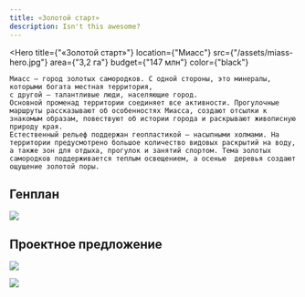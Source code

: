 ```yaml
---
title: «Золотой старт»
description: Isn't this awesome?
---
```


<Hero
    title={"«Золотой старт»"}
    location={"Миасс"}
    src={"/assets/miass-hero.jpg"}
    area={"3,2 га"}
    budget={"147 млн"}
    color={"black"}
>
    Миасс — город золотых самородков. С одной стороны, это минералы, которыми богата местная территория, 
    с другой — талантливые люди, населяющие город. 
    Основной променад территории соединяет все активности. Прогулочные маршруты рассказывают об особенностях Миасса, создают отсылки к знакомым образам, повествуют об истории города и раскрывают живописную природу края.
    Естественный рельеф поддержан геопластикой — насыпными холмами. На территории предусмотрено большое количество видовых раскрытий на воду, 
    а также зон для отдыха, прогулок и занятий спортом. Тема золотых самородков поддерживается теплым освещением, а осенью  деревья создают ощущение золотой поры.
</Hero>

## Генплан

![](/assets/miass-00.jpg)

## Проектное предложение

![](/assets/miass-01.jpg)

![](/assets/miass-02.jpg)

